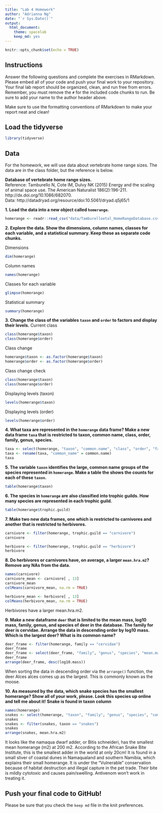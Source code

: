 ```yaml
---
title: "Lab 4 Homework"
author: "Adrianna Ng"
date: "`r Sys.Date()`"
output:
  html_document: 
    theme: spacelab
    keep_md: yes
---
```


```r
knitr::opts_chunk$set(echo = TRUE)
```

## Instructions
Answer the following questions and complete the exercises in RMarkdown. Please embed all of your code and push your final work to your repository. Your final lab report should be organized, clean, and run free from errors. Remember, you must remove the `#` for the included code chunks to run. Be sure to add your name to the author header above.  

Make sure to use the formatting conventions of RMarkdown to make your report neat and clean!  

## Load the tidyverse
```r
library(tidyverse)
```

## Data
For the homework, we will use data about vertebrate home range sizes. The data are in the class folder, but the reference is below.  

**Database of vertebrate home range sizes.**  
Reference: Tamburello N, Cote IM, Dulvy NK (2015) Energy and the scaling of animal space use. The American Naturalist 186(2):196-211. http://dx.doi.org/10.1086/682070.  
Data: http://datadryad.org/resource/doi:10.5061/dryad.q5j65/1  

**1. Load the data into a new object called `homerange`.**
```r
homerange <- readr::read_csv("data/Tamburelloetal_HomeRangeDatabase.csv")
```

**2. Explore the data. Show the dimensions, column names, classes for each variable, and a statistical summary. Keep these as separate code chunks.**

Dimensions
```r
dim(homerange)
```

Column names
```r
names(homerange)
```

Classes for each variable
```r
glimpse(homerange)
```

Statistical summary
```r
summary(homerange)
```

**3. Change the class of the variables `taxon` and `order` to factors and display their levels.**
Current class
```r
class(homerange$taxon)
class(homerange$order)
```
Class change
```r
homerange$taxon <- as.factor(homerange$taxon)
homerange$order <- as.factor(homerange$order)
```
Class change check
```r
class(homerange$taxon)
class(homerange$order)
```
Displaying levels (taxon)
```r
levels(homerange$taxon)
```
Displaying levels (order)
```r
levels(homerange$order)
```

**4. What taxa are represented in the `homerange` data frame? Make a new data frame `taxa` that is restricted to taxon, common name, class, order, family, genus, species.**
```r
taxa <- select(homerange, "taxon", "common.name", "class", "order", "family", "genus", "species")
taxa <- rename(taxa, "common_name" = common.name)
taxa
```

**5. The variable `taxon` identifies the large, common name groups of the species represented in `homerange`. Make a table the shows the counts for each of these `taxon`.**
```r
table(homerange$taxon)
```


**6. The species in `homerange` are also classified into trophic guilds. How many species are represented in each trophic guild.**  
```r
table(homerange$trophic.guild)
```


**7. Make two new data frames, one which is restricted to carnivores and another that is restricted to herbivores.**  
```r
carnivore <- filter(homerange, trophic.guild == "carnivore")
carnivore
```

```r
herbivore <- filter(homerange, trophic.guild == "herbivore")
herbivore
```


**8. Do herbivores or carnivores have, on average, a larger `mean.hra.m2`? Remove any NAs from the data.**
```r
names(carnivore)
carnivore_mean <- carnivore[ , 13]
carnivore_mean
colMeans(carnivore_mean, na.rm = TRUE)
```
```r
herbivore_mean <- herbivore[ , 13]
colMeans(herbivore_mean, na.rm = TRUE)
```
Herbivores have a larger mean.hra.m2.

**9. Make a new dataframe `deer` that is limited to the mean mass, log10 mass, family, genus, and species of deer in the database. The family for deer is cervidae. Arrange the data in descending order by log10 mass. Which is the largest deer? What is its common name?**
```r
deer_frame <- filter(homerange, family == "cervidae")
deer_frame
deer_frame <- select(deer_frame, "family", "genus", "species", "mean.mass.g", "log10.mass")
deer_frame
arrange(deer_frame, desc(log10.mass))
```
When sorting the data in descending order via the `arrange()` function, the deer Alces alces comes up as the largest. This is commonly known as the moose.

**10. As measured by the data, which snake species has the smallest homerange? Show all of your work, please. Look this species up online and tell me about it!** **Snake is found in taxon column**
```r
names(homerange)
snakes <- select(homerange, "taxon", "family", "genus", "species", "common.name", "mean.hra.m2")
snakes
snakes <- filter(snakes, taxon == "snakes")
snakes
arrange(snakes, mean.hra.m2)
```
It looks like the namaqua dwarf adder, or Bitis schneideri, has the smallest mean homerange (m2) at 200 m2. According to the African Snake Bite Institute, this is the smallest adder in the world at only 20cm! It is found in a small sliver of coastal dunes in Namaqualand and southern Namibia, which explains their small homerange. It is under the "Vulnerable" conservation because of habitat destruction and illegal capture in the pet trade. Their bite is mildly cytotoxic and causes pain/swelling. Antivenom won't work in treating it.

## Push your final code to GitHub!
Please be sure that you check the `keep md` file in the knit preferences.   